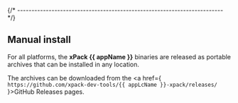 
{/* ------------------------------------------------------------------------ */}

## Manual install

For all platforms, the **xPack {{ appName }}** binaries are released as portable
archives that can be installed in any location.

The archives can be downloaded from the
<a href={ `https://github.com/xpack-dev-tools/{{ appLcName }}-xpack/releases/` }>GitHub Releases</a>
pages.
